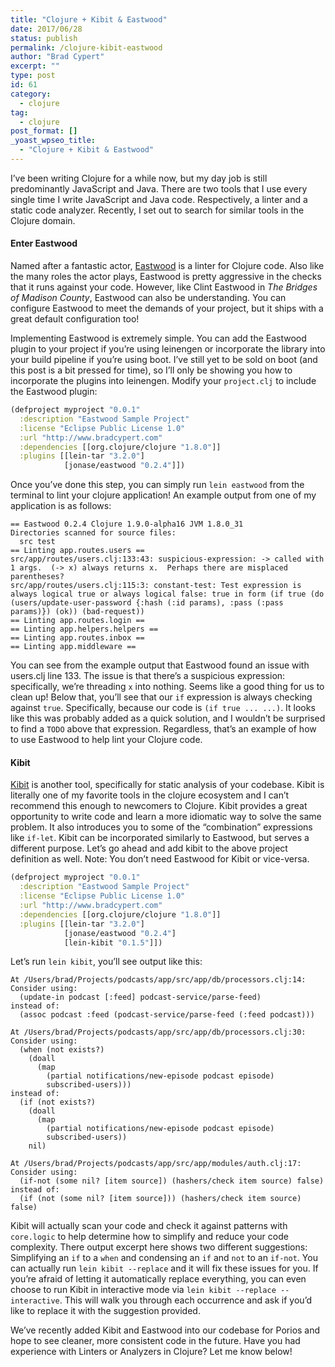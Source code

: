 ```yaml
---
title: "Clojure + Kibit & Eastwood"
date: 2017/06/28
status: publish
permalink: /clojure-kibit-eastwood
author: "Brad Cypert"
excerpt: ""
type: post
id: 61
category:
  - clojure
tag:
  - clojure
post_format: []
_yoast_wpseo_title:
  - "Clojure + Kibit & Eastwood"
---
```


I’ve been writing Clojure for a while now, but my day job is still predominantly JavaScript and Java. There are two tools that I use every single time I write JavaScript and Java code. Respectively, a linter and a static code analyzer. Recently, I set out to search for similar tools in the Clojure domain.

#### Enter Eastwood

Named after a fantastic actor, [Eastwood](https://github.com/jonase/eastwood) is a linter for Clojure code. Also like the many roles the actor plays, Eastwood is pretty aggressive in the checks that it runs against your code. However, like Clint Eastwood in _The Bridges of Madison County_, Eastwood can also be understanding. You can configure Eastwood to meet the demands of your project, but it ships with a great default configuration too!

Implementing Eastwood is extremely simple. You can add the Eastwood plugin to your project if you’re using leinengen or incorporate the library into your build pipeline if you’re using boot. I’ve still yet to be sold on boot (and this post is a bit pressed for time), so I’ll only be showing you how to incorporate the plugins into leinengen. Modify your `project.clj` to include the Eastwood plugin:

```clojure
(defproject myproject "0.0.1"
  :description "Eastwood Sample Project"
  :license "Eclipse Public License 1.0"
  :url "http://www.bradcypert.com"
  :dependencies [[org.clojure/clojure "1.8.0"]]
  :plugins [[lein-tar "3.2.0"]
            [jonase/eastwood "0.2.4"]])
```

Once you’ve done this step, you can simply run `lein eastwood` from the terminal to lint your clojure application! An example output from one of my application is as follows:

```
== Eastwood 0.2.4 Clojure 1.9.0-alpha16 JVM 1.8.0_31
Directories scanned for source files:
  src test
== Linting app.routes.users ==
src/app/routes/users.clj:133:43: suspicious-expression: -> called with 1 args.  (-> x) always returns x.  Perhaps there are misplaced parentheses?
src/app/routes/users.clj:115:3: constant-test: Test expression is always logical true or always logical false: true in form (if true (do (users/update-user-password {:hash (:id params), :pass (:pass params)}) (ok)) (bad-request))
== Linting app.routes.login ==
== Linting app.helpers.helpers ==
== Linting app.routes.inbox ==
== Linting app.middleware ==
```

You can see from the example output that Eastwood found an issue with users.clj line 133. The issue is that there’s a suspicious expression: specifically, we’re threading `x` into nothing. Seems like a good thing for us to clean up! Below that, you’ll see that our `if` expression is always checking against `true`. Specifically, because our code is `(if true ... ...)`. It looks like this was probably added as a quick solution, and I wouldn’t be surprised to find a `TODO` above that expression. Regardless, that’s an example of how to use Eastwood to help lint your Clojure code.

#### Kibit

[Kibit](https://github.com/jonase/kibit) is another tool, specifically for static analysis of your codebase. Kibit is literally one of my favorite tools in the clojure ecosystem and I can’t recommend this enough to newcomers to Clojure. Kibit provides a great opportunity to write code and learn a more idiomatic way to solve the same problem. It also introduces you to some of the “combination” expressions like `if-let`. Kibit can be incorporated similarly to Eastwood, but serves a different purpose. Let’s go ahead and add kibit to the above project definition as well. Note: You don’t need Eastwood for Kibit or vice-versa.

```clojure
(defproject myproject "0.0.1"
  :description "Eastwood Sample Project"
  :license "Eclipse Public License 1.0"
  :url "http://www.bradcypert.com"
  :dependencies [[org.clojure/clojure "1.8.0"]]
  :plugins [[lein-tar "3.2.0"]
            [jonase/eastwood "0.2.4"]
            [lein-kibit "0.1.5"]])
```

Let’s run `lein kibit`, you’ll see output like this:

```
At /Users/brad/Projects/podcasts/app/src/app/db/processors.clj:14:
Consider using:
  (update-in podcast [:feed] podcast-service/parse-feed)
instead of:
  (assoc podcast :feed (podcast-service/parse-feed (:feed podcast)))

At /Users/brad/Projects/podcasts/app/src/app/db/processors.clj:30:
Consider using:
  (when (not exists?)
    (doall
      (map
        (partial notifications/new-episode podcast episode)
        subscribed-users)))
instead of:
  (if (not exists?)
    (doall
      (map
        (partial notifications/new-episode podcast episode)
        subscribed-users))
    nil)

At /Users/brad/Projects/podcasts/app/src/app/modules/auth.clj:17:
Consider using:
  (if-not (some nil? [item source]) (hashers/check item source) false)
instead of:
  (if (not (some nil? [item source])) (hashers/check item source) false)
```

Kibit will actually scan your code and check it against patterns with `core.logic` to help determine how to simplify and reduce your code complexity. There output excerpt here shows two different suggestions: Simplifying an `if` to a `when` and condensing an `if` and `not` to an `if-not`. You can actually run `lein kibit --replace` and it will fix these issues for you. If you’re afraid of letting it automatically replace everything, you can even choose to run Kibit in interactive mode via `lein kibit --replace --interactive`. This will walk you through each occurrence and ask if you’d like to replace it with the suggestion provided.

We’ve recently added Kibit and Eastwood into our codebase for Porios and hope to see cleaner, more consistent code in the future. Have you had experience with Linters or Analyzers in Clojure? Let me know below!
